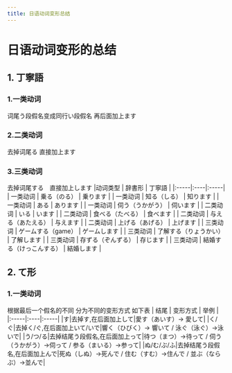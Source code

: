 ```yaml
---
title: 日语动词变形总结
---
```


# 日语动词变形的总结
## 1. 丁寧語
### 1.一类动词
词尾う段假名变成同行い段假名 再后面加上ます
### 2.二类动词
去掉词尾る 直接加上ます
### 3.三类动词
去掉词尾する　直接加上します
|动词类型 | 辞書形 | 丁寧語  |
|:-----|:----|:-----|
| 一类动词 | 乗る（のる）  | 乗ります |
| 一类动词 | 知る（しる） | 知ります |
| 一类动词 | ある | あります |
| 一类动词 | 伺う（うかがう）  | 伺います |
| 二类动词 | いる  | います |
| 二类动词 | 食べる（たべる） | 食べます |
| 二类动词 | 与える（あたえる） | 与えます |
| 二类动词 | 上げる（あげる）  | 上げます |
| 三类动词 | ゲームする（game）  | ゲームします |
| 三类动词 | 了解する（りょうかい） | 了解します |
| 三类动词 | 存ずる（ぞんずる） | 存じます |
| 三类动词 | 結婚する（けっこんする）  | 結婚します |
## 2. て形
### 1.一类动词
根据最后一个假名的不同 分为不同的变形方式 如下表
| 结尾 | 变形方式 | 举例 |
|:-----|:----|:-----|
|す|去掉す,在后面加上して|愛す（あいす）-> 愛して|
|く/ぐ|去掉く/ぐ,在后面加上いて/いで|響く（ひびく）-> 響いて  /  泳ぐ（泳ぐ）->泳いで|
|う/つ/る|去掉结尾う段假名,在后面加上って|待つ（まつ）->待って  /  伺う（うかがう）->伺って  /  参る（まいる）->参って|
|ぬ/む/ぶ/ふ|去掉结尾う段假名,在后面加上んで|死ぬ（しぬ）->死んで  /  住む（すむ）->住んで  /  並ぶ（ならぶ）->並んで|